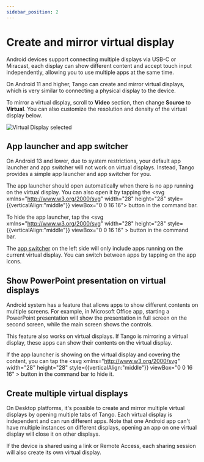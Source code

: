 ```yaml
---
sidebar_position: 2
---
```


# Create and mirror virtual display


<Pro/>

Android devices support connecting multiple displays via USB-C or Miracast, each display can show different content and accept touch input independently, allowing you to use multiple apps at the same time.

On Android 11 and higher, Tango can create and mirror virtual displays, which is very similar to connecting a physical display to the device.

To mirror a virtual display, scroll to **Video** section, then change **Source** to **Virtual**.  You can also customize the resolution and density of the virtual display below.

![Virtual Display selected](virtual.png)

## App launcher and app switcher

On Android 13 and lower, due to system restrictions, your default app launcher and app switcher will not work on virtual displays. Instead, Tango provides a simple app launcher and app switcher for you.

The app launcher should open automatically when there is no app running on the virtual display. You can also open it by tapping the <svg xmlns="http://www.w3.org/2000/svg" width="28" height="28" style={{verticalAlign:"middle"}} viewBox="0 0 16 16"><path fill="currentColor" d="M8 14A6 6 0 1 0 8 2a6 6 0 0 0 0 12Zm0-1A5 5 0 1 1 8 3a5 5 0 0 1 0 10Z"></path></svg> button in the command bar.

To hide the app launcher, tap the <svg xmlns="http://www.w3.org/2000/svg" width="28" height="28" style={{verticalAlign:"middle"}} viewBox="0 0 16 16" ><path fill="currentColor" d="M1.777 9.313a1.5 1.5 0 0 1 0-2.629l9.999-5.499A1.5 1.5 0 0 1 13.999 2.5v10.999a1.5 1.5 0 0 1-2.223 1.314l-9.999-5.5Zm.482-1.752a.5.5 0 0 0 0 .876l9.999 5.499a.5.5 0 0 0 .74-.438V2.499a.5.5 0 0 0-.74-.438l-9.999 5.5Z"></path></svg> button in the command bar.

The [app switcher](./control.mdx#app-switcher) on the left side will only include apps running on the current virtual display. You can switch between apps by tapping on the app icons.

## Show PowerPoint presentation on virtual displays

Android system has a feature that allows apps to show different contents on multiple screens. For example, in Microsoft Office app, starting a PowerPoint presentation will show the presentation in full screen on the second screen, while the main screen shows the controls.

This feature also works on virtual displays. If Tango is mirroring a virtual display, these apps can show their contents on the virtual display.

If the app launcher is showing on the virtual display and covering the content, you can tap the <svg xmlns="http://www.w3.org/2000/svg" width="28" height="28" style={{verticalAlign:"middle"}} viewBox="0 0 16 16" ><path fill="currentColor" d="M1.777 9.313a1.5 1.5 0 0 1 0-2.629l9.999-5.499A1.5 1.5 0 0 1 13.999 2.5v10.999a1.5 1.5 0 0 1-2.223 1.314l-9.999-5.5Zm.482-1.752a.5.5 0 0 0 0 .876l9.999 5.499a.5.5 0 0 0 .74-.438V2.499a.5.5 0 0 0-.74-.438l-9.999 5.5Z"></path></svg> button in the command bar to hide it.

## Create multiple virtual displays

On Desktop platforms, it's possible to create and mirror multiple virtual displays by opening multiple tabs of Tango. Each virtual display is independent and can run different apps. Note that one Android app can't have multiple instances on different displays, opening an app on one virtual display will close it on other displays.

If the device is shared using a link or Remote Access, each sharing session will also create its own virtual display.
